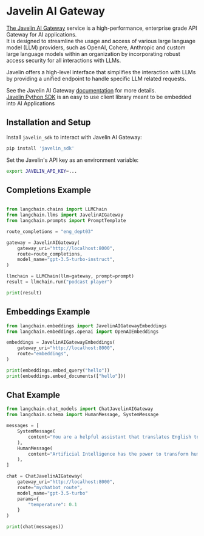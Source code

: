 # Javelin AI Gateway

[The Javelin AI Gateway](https://www.getjavelin.io) service is a high-performance, enterprise grade API Gateway for AI applications.  
It is designed to streamline the usage and access of various large language model (LLM) providers, 
such as OpenAI, Cohere, Anthropic and custom large language models within an organization by incorporating
robust access security for all interactions with LLMs. 

Javelin offers a high-level interface that simplifies the interaction with LLMs by providing a unified endpoint 
to handle specific LLM related requests. 

See the Javelin AI Gateway [documentation](https://docs.getjavelin.io) for more details.  
[Javelin Python SDK](https://www.github.com/getjavelin/javelin-python) is an easy to use client library meant to be embedded into AI Applications

## Installation and Setup

Install `javelin_sdk` to interact with Javelin AI Gateway:

```sh
pip install 'javelin_sdk'
```

Set the Javelin's API key as an environment variable:

```sh
export JAVELIN_API_KEY=...
```

## Completions Example

```python

from langchain.chains import LLMChain
from langchain.llms import JavelinAIGateway
from langchain.prompts import PromptTemplate

route_completions = "eng_dept03"

gateway = JavelinAIGateway(
    gateway_uri="http://localhost:8000",
    route=route_completions,
    model_name="gpt-3.5-turbo-instruct",
)

llmchain = LLMChain(llm=gateway, prompt=prompt)
result = llmchain.run("podcast player")

print(result)

```

## Embeddings Example

```python
from langchain.embeddings import JavelinAIGatewayEmbeddings
from langchain.embeddings.openai import OpenAIEmbeddings

embeddings = JavelinAIGatewayEmbeddings(
    gateway_uri="http://localhost:8000",
    route="embeddings",
)

print(embeddings.embed_query("hello"))
print(embeddings.embed_documents(["hello"]))
```

## Chat Example
```python
from langchain.chat_models import ChatJavelinAIGateway
from langchain.schema import HumanMessage, SystemMessage

messages = [
    SystemMessage(
        content="You are a helpful assistant that translates English to French."
    ),
    HumanMessage(
        content="Artificial Intelligence has the power to transform humanity and make the world a better place"
    ),
]

chat = ChatJavelinAIGateway(
    gateway_uri="http://localhost:8000",
    route="mychatbot_route",
    model_name="gpt-3.5-turbo"
    params={
        "temperature": 0.1
    }
)

print(chat(messages))

```


